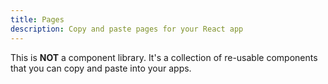 ---
title: Pages
description: Copy and paste pages for your React app
---

This is **NOT** a component library. It's a collection of re-usable components that you can copy and paste into your apps.
